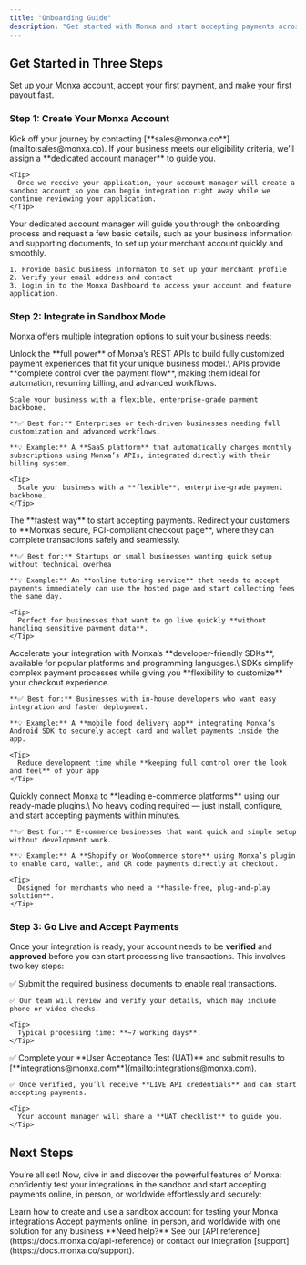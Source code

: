 ```yaml
---
title: "Onboarding Guide"
description: "Get started with Monxa and start accepting payments across Asia quickly and securely. This guide will take you from account creation to live transactions in three simple steps."
---
```


## Get Started in Three Steps

Set up your Monxa account, accept your first payment, and make your first payout fast.

### Step 1: Create Your Monxa Account

<AccordionGroup>
  <Accordion title="Contact our sales team" icon="phone" iconType="solid">
    Kick off your journey by contacting [**sales@monxa.co**](mailto:sales@monxa.co). If your business meets our eligibility criteria, we’ll assign a **dedicated account manager** to guide you.

    <Tip>
      Once we receive your application, your account manager will create a sandbox account so you can begin integration right away while we continue reviewing your application.
    </Tip>
  </Accordion>
  <Accordion title="Prepare your business information" icon="books">
    Your dedicated account manager will guide you through the onboarding process and request a few basic details, such as your business information and supporting documents, to set up your merchant account quickly and smoothly.

    1. Provide basic business informaton to set up your merchant profile
    2. Verify your email address and contact
    3. Login in to the Monxa Dashboard to access your account and feature application.
  </Accordion>
</AccordionGroup>

### Step 2: Integrate in Sandbox Mode

Monxa offers multiple integration options to suit your business needs:

<AccordionGroup>
  <Accordion title="APIs" icon="code" iconType="solid">
    Unlock the **full power** of Monxa’s REST APIs to build fully customized payment experiences that fit your unique business model.\
    APIs provide **complete control over the payment flow**, making them ideal for automation, recurring billing, and advanced workflows.

    Scale your business with a flexible, enterprise-grade payment backbone.

    **✅ Best for:** Enterprises or tech-driven businesses needing full customization and advanced workflows.

    **💡 Example:** A **SaaS platform** that automatically charges monthly subscriptions using Monxa’s APIs, integrated directly with their billing system.

    <Tip>
      Scale your business with a **flexible**, enterprise-grade payment backbone.
    </Tip>
  </Accordion>
  <Accordion title="Hosted Payment Page" icon="memo" iconType="solid">
    The **fastest way** to start accepting payments. Redirect your customers to **Monxa’s secure, PCI-compliant checkout page**, where they can complete transactions safely and seamlessly.

    **✅ Best for:** Startups or small businesses wanting quick setup without technical overhea

    **💡 Example:** An **online tutoring service** that needs to accept payments immediately can use the hosted page and start collecting fees the same day.

    <Tip>
      Perfect for businesses that want to go live quickly **without handling sensitive payment data**.
    </Tip>
  </Accordion>
  <Accordion title="SDKs" icon="screwdriver" iconType="solid">
    Accelerate your integration with Monxa’s **developer-friendly SDKs**, available for popular platforms and programming languages.\
    SDKs simplify complex payment processes while giving you **flexibility to customize** your checkout experience.

    **✅ Best for:** Businesses with in-house developers who want easy integration and faster deployment.

    **💡 Example:** A **mobile food delivery app** integrating Monxa’s Android SDK to securely accept card and wallet payments inside the app.

    <Tip>
      Reduce development time while **keeping full control over the look and feel** of your app
    </Tip>
  </Accordion>
  <Accordion title="Plugins" icon="puzzle" iconType="solid">
    Quickly connect Monxa to **leading e-commerce platforms** using our ready-made plugins.\
    No heavy coding required — just install, configure, and start accepting payments within minutes.

    **✅ Best for:** E-commerce businesses that want quick and simple setup without development work.

    **💡 Example:** A **Shopify or WooCommerce store** using Monxa’s plugin to enable card, wallet, and QR code payments directly at checkout.

    <Tip>
      Designed for merchants who need a **hassle-free, plug-and-play solution**.
    </Tip>
  </Accordion>
</AccordionGroup>

### Step 3: Go Live and Accept Payments

Once your integration is ready, your account needs to be **verified** and **approved** before you can start processing live transactions. This involves two key steps:

<AccordionGroup>
  <Accordion title="Business Account Verification & Approval" icon="memo" iconType="solid">
    ✅ Submit the required business documents to enable real transactions.

    ✅ Our team will review and verify your details, which may include phone or video checks.

    <Tip>
      Typical processing time: **~7 working days**.
    </Tip>
  </Accordion>
  <Accordion title="UAT (User Acceptance Test) Approval" icon="screwdriver" iconType="solid">
    ✅ Complete your **User Acceptance Test (UAT)** and submit results to [**integrations@monxa.com**](mailto:integrations@monxa.com).

    ✅ Once verified, you’ll receive **LIVE API credentials** and can start accepting payments.

    <Tip>
      Your account manager will share a **UAT checklist** to guide you.
    </Tip>
  </Accordion>
</AccordionGroup>

## Next Steps

You’re all set! Now, dive in and discover the powerful features of Monxa: confidently test your integrations in the sandbox and start accepting payments online, in person, or worldwide effortlessly and securely:

<CardGroup cols={2}>
  <Card title="Sandbox Environment" icon="flask" iconType="solid" href="sandbox">
    Learn how to create and use a sandbox account for testing your Monxa integrations
  </Card>
  <Card title="Payments" icon="badge-dollar" iconType="solid" href="/payments/overview">
    Accept payments online, in person, and worldwide with one solution for any business
  </Card>
</CardGroup>

<Note>
  **Need help?** See our [API reference](https://docs.monxa.co/api-reference) or contact our integration [support](https://docs.monxa.co/support).
</Note>